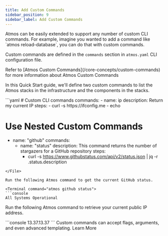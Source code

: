 ```yaml
---
title: Add Custom Commands
sidebar_position: 9
sidebar_label: Add Custom Commands
---
```


<Intro>
Atmos can be easily extended to support any number of custom CLI commands. For example, imagine you wanted to add a command
like `atmos reload-database`, you can do that with custom commands.
</Intro>

Custom commands are defined in the `commands` section in `atmos.yaml` CLI configuration file.

<Note title="TIP">
Refer to [Atmos Custom Commands](/core-concepts/custom-commands) for more information about Atmos Custom Commands
</Note>

In this Quick Start guide, we'll define two custom commands to list the Atmos stacks in the infrastructure and the components in the stacks.

<File title="atmos.yaml">
```yaml
# Custom CLI commands
commands:
- name: ip
  description: Return my current IP
  steps:
    - curl -s https://ifconfig.me
    - echo

# Use Nested Custom Commands
- name: "github"
  commands:
  - name: "status"
    description: This command returns the number of stargazers for a GitHub repository
    steps:
      - curl -s https://www.githubstatus.com/api/v2/status.json | jq -r .status.description
```
</File>

Run the following Atmos command to get the current GitHub status.

<Terminal command="atmos github status">
```console
All Systems Operational
```
</Terminal>

Run the following Atmos command to retrieve your current public IP address.

<Terminal command="atmos ip">
```console
13.37.13.37
```
</Terminal>

<ActionCard title="Want to go deeper on this topic?">
    Custom commands can accept flags, arguments, and even advanced templating.
    <PrimaryCTA to="/core-concepts/custom-commands">Learn More</PrimaryCTA>
</ActionCard>
